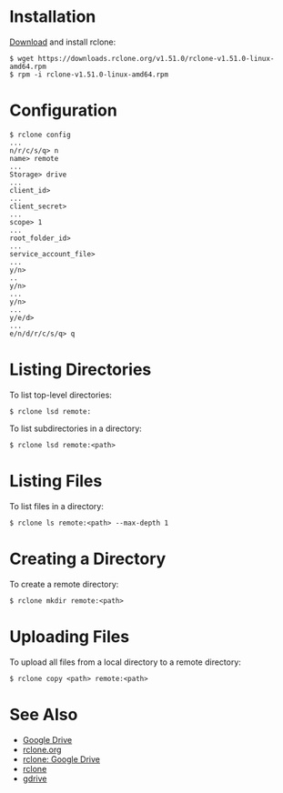 = Installation =

[https://rclone.org/downloads/ Download] and install rclone:

<pre>
$ wget https://downloads.rclone.org/v1.51.0/rclone-v1.51.0-linux-amd64.rpm
$ rpm -i rclone-v1.51.0-linux-amd64.rpm
</pre>

= Configuration =

<pre>
$ rclone config
...
n/r/c/s/q> n
name> remote
...
Storage> drive
...
client_id>
...
client_secret>
...
scope> 1
...
root_folder_id>
...
service_account_file>
...
y/n>
..
y/n>
...
y/n>
...
y/e/d>
...
e/n/d/r/c/s/q> q
</pre>

= Listing Directories =

To list top-level directories:

<pre>
$ rclone lsd remote:
</pre>

To list subdirectories in a directory:

<pre>
$ rclone lsd remote:<path>
</pre>

= Listing Files =

To list files in a directory:

<pre>
$ rclone ls remote:<path> --max-depth 1
</pre>

= Creating a Directory =

To create a remote directory:

<pre>
$ rclone mkdir remote:<path>
</pre>

= Uploading Files =

To upload all files from a local directory to a remote directory:

<pre>
$ rclone copy <path> remote:<path>
</pre>

= See Also =

* [[Google Drive]]
* [https://rclone.org/ rclone.org]
* [https://rclone.org/drive/ rclone: Google Drive]
* [https://github.com/rclone/rclone rclone]
* [[gdrive]]